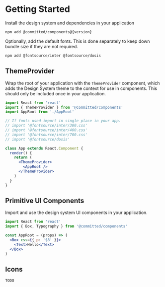 
<Meta title="Design System/Getting Started" />

# Getting Started

Install the design system and dependencies in your application

<code>npm add @committed/components@{version}</code>

Optionally, add the default fonts. This is done separately to keep down bundle size if they are not required.

```bash
npm add @fontsource/inter @fontsource/dosis
```

## ThemeProvider

Wrap the root of your application with the `ThemeProvider` component,
which adds the Design System theme to the context for use in components.
This should only be included once in your application.

```jsx
import React from 'react'
import { ThemeProvider } from '@committed/components'
import AppRoot from './AppRoot'

// If fonts used import in single place in your app.
// import '@fontsource/inter/300.css'
// import '@fontsource/inter/400.css'
// import '@fontsource/inter/700.css'
// import '@fontsource/dosis'

class App extends React.Component {
  render() {
    return (
      <ThemeProvider>
        <AppRoot />
      </ThemeProvider>
    )
  }
}
```

## Primitive UI Components

Import and use the design system UI components in your application.

```jsx
import React from 'react'
import { Box, Typography } from '@committed/components'

const AppRoot = (props) => (
  <Box css={{ p: '$3' }}>
    <Text>Hello</Text>
  </Box>
)
```

## Icons

```
TODO
```
